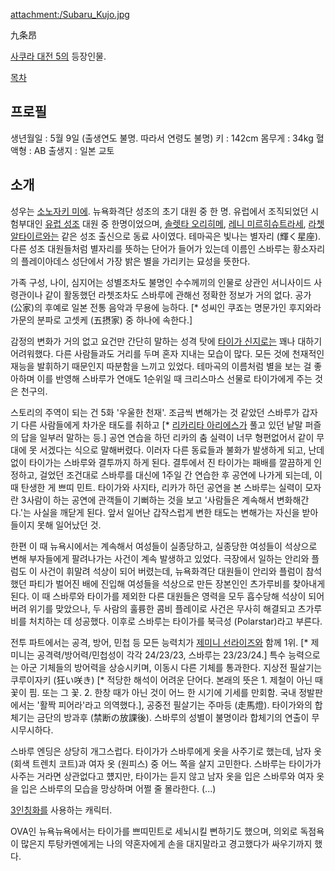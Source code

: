 attachment:/Subaru_Kujo.jpg

九条昂

[[사쿠라 대전 5]]의 등장인물.

[[목차]]

== 프로필 ==
생년월일 : 5월 9일 (출생연도 불명. 따라서 연령도 불명)
키 : 142cm
몸무게 : 34kg
혈액형 : AB
출생지 : 일본 교토

== 소개 ==
성우는 [[소노자키 미에]]. 뉴욕화격단 성조의 초기 대원 중 한 명. 유럽에서 조직되었던 시험부대인 [[유럽 성조]] 대원 중 한명이었으며, [[솔렛타 오리히메]], [[레니 미르히슈트라세]], [[라쳇 알타이르]]와는 같은 성조 출신으로 동료 사이였다. 테마곡은 빛나는 별자리 (輝く星座). 다른 성조 대원들처럼 별자리를 뜻하는 단어가 들어가 있는데 이름인 스바루는 황소자리의 플레이아데스 성단에서 가장 밝은 별을 가리키는 묘성을 뜻한다.

가족 구성, 나이, 심지어는 성별조차도 불명인 수수께끼의 인물로 상관인 서니사이드 사령관이나 같이 활동했던 라쳇조차도 스바루에 관해선 정확한 정보가 거의 없다. 공가 (公家)의 후예로 일본 전통 음악과 무용에 능하다. [* 성씨인 쿠죠는 명문가인 후지와라 가문의 분파로 고셋케 (五摂家) 중 하나에 속한다.]

감정의 변화가 거의 없고 요건만 간단히 말하는 성격 탓에 [[타이가 신지로]]는 꽤나 대하기 어려워했다. 다른 사람들과도 거리를 두며 혼자 지내는 모습이 많다. 모든 것에 천재적인 재능을 발휘하기 때문인지 따분함을 느끼고 있었다. 테마곡의 이름처럼 별을 보는 걸 좋아하며 이를 반영해 스바루가 연애도 1순위일 때 크리스마스 선물로 타이가에게 주는 것은 천구의.

스토리의 주역이 되는 건 5화 '우울한 천재'. 조금씩 변해가는 것 같았던 스바루가 갑자기 다른 사람들에게 차가운 태도를 취하고 [* [[리카리타 아리에스]]가 풀고 있던 낱말 퍼즐의 답을 일부러 말하는 등.] 공연 연습을 하던 리카의 춤 실력이 너무 형편없어서 같이 무대에 못 서겠다는 식으로 말해버렸다. 이러자 다른 동료들과 불화가 발생하게 되고, 난데없이 타이가는 스바루와 결투까지 하게 된다. 결투에서 진 타이가는 패배를 깔끔하게 인정하고, 걸었던 조건대로 스바루를 대신에 1주일 간 연습한 후 공연에 나가게 되는데, 이 때 탄생한 게 쁘띠 민트. 타이가와 사지타, 리카가 하던 공연을 본 스바루는 실력이 모자란 3사람이 하는 공연에 관객들이 기뻐하는 것을 보고 '사람들은 계속해서 변화해간다.'는 사실을 깨닫게 된다. 앞서 일어난 갑작스럽게 변한 태도는 변해가는 자신을 받아들이지 못해 일어났던 것.

한편 이 때 뉴욕시에서는 계속해서 여성들이 실종당하고, 실종당한 여성들이 석상으로 변해 부자들에게 팔려나가는 사건이 계속 발생하고 있었다. 극장에서 일하는 안리와 플럼도 이 사건이 휘말려 석상이 되어 버렸는데, 뉴욕화격단 대원들이 안리와 플럼이 참석했던 파티가 벌어진 배에 진입해 여성들을 석상으로 만든 장본인인 츠가루비를 찾아내게 된다. 이 때 스바루와 타이가를 제외한 다른 대원들은 영력을 모두 흡수당해 석상이 되어버려 위기를 맞았으나, 두 사람의 훌륭한 콤비 플레이로 사건은 무사히 해결되고 츠가루비를 처치하는 데 성공했다. 이후로 스바루는 타이가를 북극성 (Polarstar)라고 부른다. 

전투 파트에서는 공격, 방어, 민첩 등 모든 능력치가 [[제미니 선라이즈]]와 함께 1위. [* 제미니는 공격력/방어력/민첩성이 각각 24/23/23, 스바루는 23/23/24.] 특수 능력으로는 아군 기체들의 방어력을 상승시키며, 이동시 다른 기체를 통과한다. 지상전 필살기는 쿠루이자키 (狂い咲き) [* 적당한 해석이 어려운 단어다. 본래의 뜻은 1. 제철이 아닌 때 꽃이 핌. 또는 그 꽃. 2. 한창 때가 아닌 것이 어느 한 시기에 기세를 만회함. 국내 정발판에서는 '활짝 피어라'라고 의역했다.], 공중전 필살기는 주마등 (走馬燈). 타이가와의 합체기는 금단의 방과후 (禁断の放課後). 스바루의 성별이 불명이라 합체기의 연출이 무시무시하다.

스바루 엔딩은 상당히 개그스럽다. 타이가가 스바루에게 옷을 사주기로 했는데, 남자 옷 (회색 트렌치 코트)과 여자 옷 (원피스) 중 어느 쪽을 살지 고민한다. 스바루는 타이가가 사주는 거라면 상관없다고 헀지만, 타이가는 듣지 않고 남자 옷을 입은 스바루와 여자 옷을 입은 스바루의 모습을 망상하며 어쩔 줄 몰라한다. (...)

[[3인칭화]]를 사용하는 캐릭터.

OVA인 뉴욕뉴욕에서는 타이가를 쁘띠민트로 세뇌시킬 뻔하기도 했으며, 의외로 독점욕이 많은지 투탕카멘에게는 나의 약혼자에게 손을 대지말라고 경고했다가 싸우기까지 했다.
